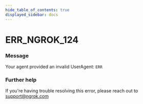 ```yaml
---
hide_table_of_contents: true
displayed_sidebar: docs
---
```



# ERR_NGROK_124

### Message

Your agent provided an invalid UserAgent: `ERR`

<ErrorDetails error="err_ngrok_124" />

### Further help

If you're having trouble resolving this error, please reach out to [support@ngrok.com](mailto:support@ngrok.com?subject=Help%20with%20ERR_NGROK_124)

